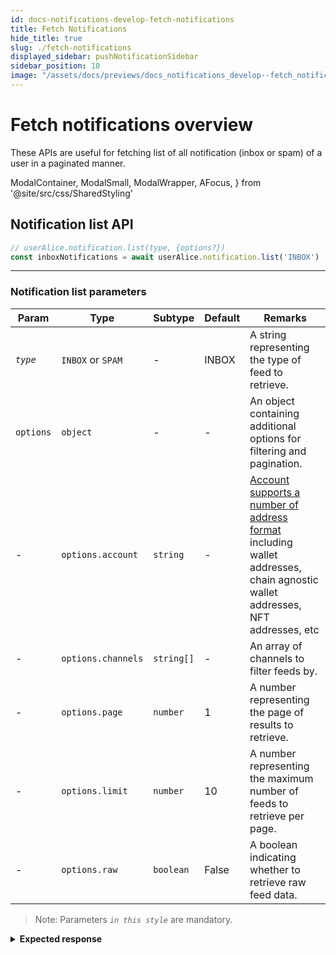 ```yaml
---
id: docs-notifications-develop-fetch-notifications
title: Fetch Notifications
hide_title: true
slug: ./fetch-notifications
displayed_sidebar: pushNotificationSidebar
sidebar_position: 10
image: "/assets/docs/previews/docs_notifications_develop--fetch_notifications.png"
---
```


# Fetch notifications overview

These APIs are useful for fetching list of all notification (inbox or spam) of a user in a paginated manner.

<head>
  <title>Fetch Notifications | Push Notifications | Push Documentation</title>
</head>

  ModalContainer,
  ModalSmall,
  ModalWrapper,
  AFocus,
} from '@site/src/css/SharedStyling'

## Notification list API

<Tabs className="codetabs" groupId="code-examples">
  <TabItem value="js" attributes={{className: "codetab js"}} default>

```typescript
// userAlice.notification.list(type, {options?})
const inboxNotifications = await userAlice.notification.list('INBOX')
```

  </TabItem>
</Tabs>

---

### Notification list parameters

| Param     | Type               | Subtype    | Default | Remarks                                                                 |
| --------- | ------------------ | ---------- | ------- | ----------------------------------------------------------------------- |
| _`type`_  | `INBOX` or `SPAM`  | -          | INBOX   | A string representing the type of feed to retrieve.                     |
| `options` | `object`           | -          | -       | An object containing additional options for filtering and pagination.   |
| -         | `options.account`  | `string`   | -       | [Account supports a number of address format](/docs/notifications/important-concepts/#types-of-supported-wallet-address-account) including wallet addresses, chain agnostic wallet addresses, NFT addresses, etc |
| -         | `options.channels` | `string[]` | -       | An array of channels to filter feeds by.                                |
| -         | `options.page`     | `number`   | 1       | A number representing the page of results to retrieve.                  |
| -         | `options.limit`    | `number`   | 10      | A number representing the maximum number of feeds to retrieve per page. |
| -         | `options.raw`      | `boolean`  | False   | A boolean indicating whether to retrieve raw feed data.                 |

> Note: Parameters _`in this style`_ are mandatory.

<details>

<summary>
  <b>Expected response</b>
</summary>

```typescript
[
  {
    cta: '',
    title: 'test',
    message: 'test',
    icon: 'https://gateway.ipfs.io/ipfs/bafybeib76bmkscu6efwawi2tkltdgthwrpny2ok7lur7nltffgydiq7ruy/QmVaY4HQaorrMhKo1sHk7FM1B8Xi1JnT3DvJbG9Xv7VeLZ',
    url: 'https://google.com',
    sid: '1922',
    app: 'Updated Name',
    image: '',
    blockchain: 'ETH_TEST_GOERLI',
    notification: { body: 'test', title: 'Updated Name - test' },
    secret: '',
  },
  {
    cta: '',
    title: 'test',
    message: 'test',
    icon: 'https://gateway.ipfs.io/ipfs/bafybeib76bmkscu6efwawi2tkltdgthwrpny2ok7lur7nltffgydiq7ruy/QmVaY4HQaorrMhKo1sHk7FM1B8Xi1JnT3DvJbG9Xv7VeLZ',
    url: 'https://google.com',
    sid: '1435',
    app: 'Updated Name',
    image: '',
    blockchain: 'ETH_TEST_GOERLI',
    notification: { body: 'test', title: 'Updated Name - test' },
    secret: '',
  },
  {
    cta: '',
    title: 'test',
    message: 'test',
    icon: 'https://gateway.ipfs.io/ipfs/bafybeib76bmkscu6efwawi2tkltdgthwrpny2ok7lur7nltffgydiq7ruy/QmVaY4HQaorrMhKo1sHk7FM1B8Xi1JnT3DvJbG9Xv7VeLZ',
    url: 'https://google.com',
    sid: '1432',
    app: 'Updated Name',
    image: '',
    blockchain: 'ETH_TEST_GOERLI',
    notification: { body: 'test', title: 'Updated Name - test' },
    secret: '',
  },
]
```

</details>
